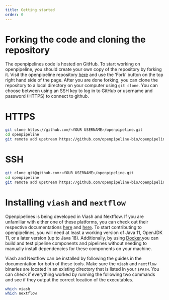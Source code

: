 ```yaml
---
title: Getting started
order: 0
---
```


# Forking the code and cloning the repository
The openpipelines code is hosted on GitHub. To start working on openpipeline, you should create your own copy of the repository by forking it. Visit the openpipeline repository [here](https://github.com/openpipelines-bio/openpipeline) and use the 'Fork' button on the top right hand side of the page. After you are done forking, you can clone the repository to a local directory on your computer using `git clone`. You can choose between using an SSH key to log in to GitHub or username and password (HTTPS) to connect to github.

::: {.panel-tabset}

# HTTPS 
```bash
git clone https://github.com/<YOUR USERNAME>/openpipeline.git
cd openpipeline
git remote add upstream https://github.com/openpipeline-bio/openpipeline.git
```

# SSH
```bash
git clone git@github.com:<YOUR USERNAME>/openpipeline.git
cd openpipeline
git remote add upstream https://github.com/openpipeline-bio/openpipeline.git
```

:::

# Installing `viash` and `nextflow` {#sec-install-viash-nextflow}
Openpipelines is being developed in Viash and Nextflow. If you are unfamiliar with either one of these platforms, you can check out their respective documentations [here](https://viash.io/guides/getting_started/introduction/) and [here](https://www.nextflow.io/docs/latest/index.html). To start contributing to openpipelines, you will need at least a working version of Java 11, OpenJDK 11, or a later version (up to Java 18). Additionally, by using [Docker](https://www.docker.com/),you can build and test pipeline components and pipelines without needing to manually install dependencies for these components on your machine.

Viash and Nextflow can be installed by following the guides in the documentation for both of these tools. Make sure the `viash` and `nextflow` binaries are located in an existing directory that is listed in your `$PATH`. You can check if everything worked by running the following two commands and see if they output the correct location of the executables.

```bash
which viash
which nextflow
```